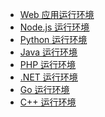 - [Web 应用运行环境](/v3/sdk/engine/deploy/webapp)
- [Node.js 运行环境](/v3/sdk/engine/deploy/nodejs)
- [Python 运行环境](/v3/sdk/engine/deploy/python)
- [Java 运行环境](/v3/sdk/engine/deploy/java)
- [PHP 运行环境](/v3/sdk/engine/deploy/php)
- [.NET 运行环境](/v3/sdk/engine/deploy/dotnet)
- [Go 运行环境](/v3/sdk/engine/deploy/go)
- [C++ 运行环境](/v3/sdk/engine/deploy/cpp)
